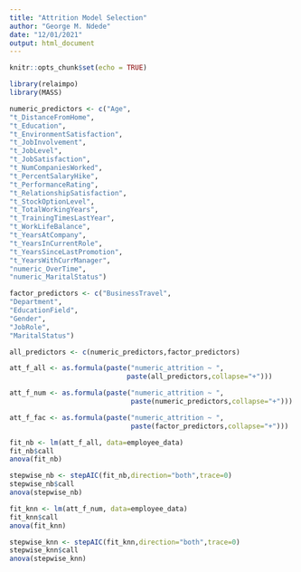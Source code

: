 ---
title: "Attrition Model Selection"
author: "George M. Ndede"
date: "12/01/2021"
output: html_document
---

```{r setup, include=FALSE}
knitr::opts_chunk$set(echo = TRUE)
```

```{r}
library(relaimpo)
library(MASS)
```

```{r regression_common}
numeric_predictors <- c("Age",
"t_DistanceFromHome",
"t_Education",
"t_EnvironmentSatisfaction",
"t_JobInvolvement",
"t_JobLevel",
"t_JobSatisfaction",
"t_NumCompaniesWorked",
"t_PercentSalaryHike",
"t_PerformanceRating",
"t_RelationshipSatisfaction",
"t_StockOptionLevel",
"t_TotalWorkingYears",
"t_TrainingTimesLastYear",
"t_WorkLifeBalance",
"t_YearsAtCompany",
"t_YearsInCurrentRole",
"t_YearsSinceLastPromotion",
"t_YearsWithCurrManager",
"numeric_OverTime",
"numeric_MaritalStatus")

factor_predictors <- c("BusinessTravel",
"Department",
"EducationField",
"Gender",
"JobRole",
"MaritalStatus")

all_predictors <- c(numeric_predictors,factor_predictors)

att_f_all <- as.formula(paste("numeric_attrition ~ ",
                             paste(all_predictors,collapse="+")))

att_f_num <- as.formula(paste("numeric_attrition ~ ",
                              paste(numeric_predictors,collapse="+")))

att_f_fac <- as.formula(paste("numeric_attrition ~ ",
                              paste(factor_predictors,collapse="+")))
```

```{r select_nb_predictors}
fit_nb <- lm(att_f_all, data=employee_data)
fit_nb$call
anova(fit_nb)

stepwise_nb <- stepAIC(fit_nb,direction="both",trace=0)
stepwise_nb$call
anova(stepwise_nb)
```

```{r select_knn_predictors}
fit_knn <- lm(att_f_num, data=employee_data)
fit_knn$call
anova(fit_knn)

stepwise_knn <- stepAIC(fit_knn,direction="both",trace=0)
stepwise_knn$call
anova(stepwise_knn)
```